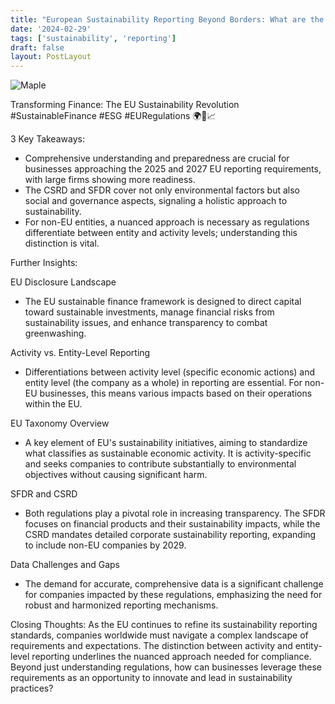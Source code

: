 ```yaml
---
title: "European Sustainability Reporting Beyond Borders: What are the impacts for APAC companies?"
date: '2024-02-29'
tags: ['sustainability', 'reporting']
draft: false
layout: PostLayout
---
```


<div className="flex justify-center">
  <div className="my-1 w-full px-2 xl:my-1 xl:w-1/2 xl:px-2">
    <img src="https://img.youtube.com/vi/ZxjFtK7Fkis/0.jpg" alt="Maple" className="mx-auto h-58 w-auto" />
  </div>
</div>

Transforming Finance: The EU Sustainability Revolution #SustainableFinance #ESG #EURegulations 🌍💼📈

3 Key Takeaways:
- Comprehensive understanding and preparedness are crucial for businesses approaching the 2025 and 2027 EU reporting requirements, with large firms showing more readiness.
- The CSRD and SFDR cover not only environmental factors but also social and governance aspects, signaling a holistic approach to sustainability.
- For non-EU entities, a nuanced approach is necessary as regulations differentiate between entity and activity levels; understanding this distinction is vital.

Further Insights:

EU Disclosure Landscape
- The EU sustainable finance framework is designed to direct capital toward sustainable investments, manage financial risks from sustainability issues, and enhance transparency to combat greenwashing.

Activity vs. Entity-Level Reporting
- Differentiations between activity level (specific economic actions) and entity level (the company as a whole) in reporting are essential. For non-EU businesses, this means various impacts based on their operations within the EU.

EU Taxonomy Overview
- A key element of EU's sustainability initiatives, aiming to standardize what classifies as sustainable economic activity. It is activity-specific and seeks companies to contribute substantially to environmental objectives without causing significant harm.

SFDR and CSRD
- Both regulations play a pivotal role in increasing transparency. The SFDR focuses on financial products and their sustainability impacts, while the CSRD mandates detailed corporate sustainability reporting, expanding to include non-EU companies by 2029.

Data Challenges and Gaps
- The demand for accurate, comprehensive data is a significant challenge for companies impacted by these regulations, emphasizing the need for robust and harmonized reporting mechanisms.

Closing Thoughts:
As the EU continues to refine its sustainability reporting standards, companies worldwide must navigate a complex landscape of requirements and expectations. The distinction between activity and entity-level reporting underlines the nuanced approach needed for compliance. Beyond just understanding regulations, how can businesses leverage these requirements as an opportunity to innovate and lead in sustainability practices?
